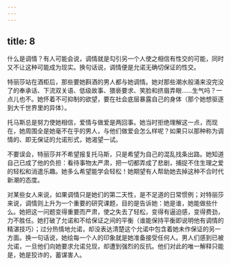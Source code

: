 ```yaml
---
---
---
```

title: 8
---



什么是调情？有人可能会说，调情就是勾引另一个人使之相信有性交的可能，同时又不让这种可能成为现实。换句话说，调情便是允诺无确切保证的性交。

特丽莎站在酒柜后，那些要她斟酒的男人都与她调情。她对那些潮水般涌来没完没了的奉承话、下流双关语、低级故事、猥亵要求、笑脸和挤眉弄眼……生气吗？一点儿也不。她怀着不可抑制的欲望，要在社会底层暴露自己的身体（那个她想驱逐到大千世界里的异体）。

托马斯总是努力使她相信，爱情与做爱是两回事。她当时拒绝理解这一点，而现在，她周围全是她毫不在乎的男人，与他们做爱会怎么样呢？如果只以那种称为调情的、即无保证的允诺形式，她渴望一试。

不要误会，特丽莎并不希望报复托马斯，只是希望为自己的混乱找条出路。她知道自己已成了他的负担：看待事物太严肃，把一切都弄成了悲剧，捕捉不住生理之爱的轻松和消遣乐趣。她多么希望能学会轻松！她期望有人帮助她去掉这种不合时代新潮的态度。

对某些女人来说，如果调情只是她们的第二天性，是不足道的日常惯例；对特丽莎来说，调情则上升为一个重要的研究课题，目的是告诉她：她是谁，她能做些什么。她把这一问题变得重要而严肃，使之失去了轻松，变得有逼迫感，变得费劲，力不胜任。她打破了允诺和不给保证之间的平衡（谁能保持平衡即说明他有调情的精湛技巧）；过分热情地允诺，却没表达清楚这个允诺中包含着她未作保证的另一方面。换一句话说，她绘每一个人的印象就是她准备接受任何人。男人们感到已被允诺，一旦他们向她要求允诺兑现，却遭到强烈的反抗。他们对此的唯一解释只能是，她是狡诈的，蓄谋害人。
